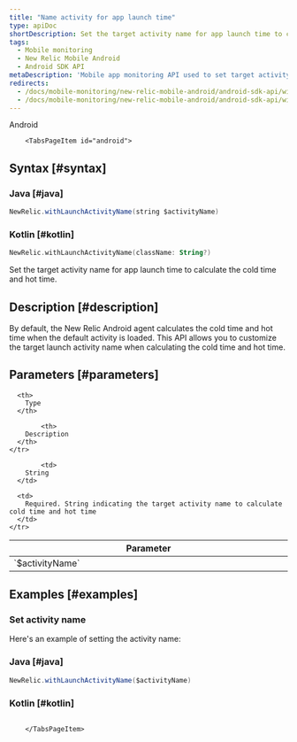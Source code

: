 ```yaml
---
title: "Name activity for app launch time"
type: apiDoc
shortDescription: Set the target activity name for app launch time to calculate the cold time and hot time
tags:
  - Mobile monitoring
  - New Relic Mobile Android
  - Android SDK API
metaDescription: 'Mobile app monitoring API used to set target activity name.'
redirects:
  - /docs/mobile-monitoring/new-relic-mobile-android/android-sdk-api/withlaunchnameactivity-android-agent-api
  - /docs/mobile-monitoring/new-relic-mobile-android/android-sdk-api/with-launch-activity-name
---
```

<Tabs>
	<TabsBar>
        <TabsBarItem id="android">
            Android
        </TabsBarItem>
    </TabsBar>

        <TabsPageItem id="android">
## Syntax [#syntax]

### Java [#java]

```java
NewRelic.withLaunchActivityName(string $activityName)
```

### Kotlin [#kotlin]

```kotlin
NewRelic.withLaunchActivityName(className: String?)
```

Set the target activity name for app launch time to calculate the cold time and hot time.


## Description [#description]

By default, the New Relic Android agent calculates the cold time and hot time when the default activity is loaded. This API allows you to customize the target launch activity name when calculating the cold time and hot time.


## Parameters [#parameters]

<table>
  <thead>
    <tr>
      <th width="25%">
        Parameter
      </th>

      <th>
        Type
      </th>

            <th>
        Description
      </th>
    </tr>
  </thead>

  <tbody>
    <tr>
      <td>
        `$activityName`
      </td>

            <td>
        String
      </td>

      <td>
        Required. String indicating the target activity name to calculate cold time and hot time
      </td>
    </tr>
  </tbody>
</table>

## Examples [#examples]

### Set activity name

Here's an example of setting the activity name:

### Java [#java]

```java
NewRelic.withLaunchActivityName($activityName)
```

### Kotlin [#kotlin]

```kotlin

```

        </TabsPageItem>
</Tabs>